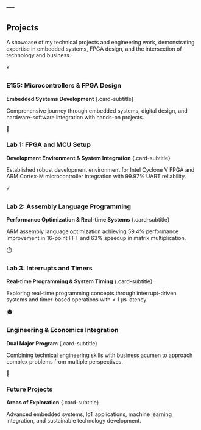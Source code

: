 ---
---

::: {.page-content}
::: {.sidebar-left}
:::

::: {.main-content}
::: {.section-title-container}
## Projects {.section-title}
:::

::: {.projects-intro .scroll-animate}
A showcase of my technical projects and engineering work, demonstrating expertise in embedded systems, FPGA design, and the intersection of technology and business.
:::

::: {.projects-grid}
::: {.project-card .scroll-animate-left}
::: {.project-icon}
⚡
:::
### E155: Microcontrollers & FPGA Design
**Embedded Systems Development** {.card-subtitle}

Comprehensive journey through embedded systems, digital design, and hardware-software integration with hands-on projects.
:::

::: {.project-card .scroll-animate-scale}
::: {.project-icon}
🔧
:::
### Lab 1: FPGA and MCU Setup
**Development Environment & System Integration** {.card-subtitle}

Established robust development environment for Intel Cyclone V FPGA and ARM Cortex-M microcontroller integration with 99.97% UART reliability.
:::

::: {.project-card .scroll-animate-right}
::: {.project-icon}
⚡
:::
### Lab 2: Assembly Language Programming
**Performance Optimization & Real-time Systems** {.card-subtitle}

ARM assembly language optimization achieving 59.4% performance improvement in 16-point FFT and 63% speedup in matrix multiplication.
:::

::: {.project-card .scroll-animate-left}
::: {.project-icon}
⏱️
:::
### Lab 3: Interrupts and Timers
**Real-time Programming & System Timing** {.card-subtitle}

Exploring real-time programming concepts through interrupt-driven systems and timer-based operations with < 1 μs latency.
:::

::: {.project-card .scroll-animate-scale}
::: {.project-icon}
🎓
:::
### Engineering & Economics Integration
**Dual Major Program** {.card-subtitle}

Combining technical engineering skills with business acumen to approach complex problems from multiple perspectives.
:::

::: {.project-card .scroll-animate-right}
::: {.project-icon}
🚀
:::
### Future Projects
**Areas of Exploration** {.card-subtitle}

Advanced embedded systems, IoT applications, machine learning integration, and sustainable technology development.
:::
:::

:::

::: {.sidebar-right}
:::
:::

<script src="scroll-animations.js"></script>
